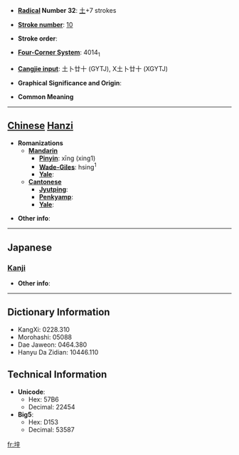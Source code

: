 * '''[[Wiktionary:Chinese radical index| Radical]] Number 32''': [[Wiktionary:Chinese radical index 土|土]]+7 strokes

* '''[[Wiktionary:Chinese total strokes index|Stroke number]]''': [[Wiktionary:Chinese total strokes index 10|10]]

* '''Stroke order''': 

* '''[[Wiktionary:Chinese four corner index|Four-Corner System]]''': 4014<sub>1</sub>

* '''[[Wiktionary:Chinese Cangjie index|Cangjie input]]''': 土卜廿十 (GYTJ), X土卜廿十 (XGYTJ)

* '''Graphical Significance and Origin''': 

* '''Common Meaning'''

----

== [[Chinese]] [[Hanzi]] ==

* '''Romanizations'''
** '''[[Mandarin]]'''
*** '''[[Pinyin]]''': xīng (xing1)
*** '''[[Wade-Giles]]''': hsing<sup>1</sup>
*** '''[[Yale]]''': 
** '''[[Cantonese]]'''
*** '''[[Jyutping]]''':
*** '''[[Penkyamp]]''': 
*** '''[[Yale]]''': 

* '''Other info''': 

----

==Japanese==
===[[Kanji]]===
{{kanji|on readings=[[せい]] (sei), [[しょう]] (shō)
|kun readings=
}}

* '''Other info''':  

----

== Dictionary Information ==

* KangXi: 0228.310
* Morohashi: 05088
* Dae Jaweon: 0464.380
* Hanyu Da Zidian: 10446.110

== Technical Information ==

* '''Unicode''':
** Hex: 57B6
** Decimal: 22454
* '''Big5''':
** Hex: D153
** Decimal: 53587

[[fr:垶]]